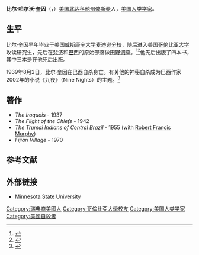 {{Infobox person
|name          = 比尔·哈尔沃·奎因
|image         = 
|image_size    = 
|caption       = 
|birth_name    = Buell Halvor Quain
|birth_date    = {{birth date|1912|5|31}}
|birth_place   = [[美国|美国]][[北达科他州|北达科他州]][[俾斯麦_(北达科他州)|俾斯麦]]
|death_date    = {{death date and age|1939|8|2|1912|5|31}}
|death_place   = [[巴西|巴西]]
|death_cause   = [[自杀|自杀]]
|nationality   = {{USA}}
|alma_mater    = [[威斯康辛大学麦迪逊分校|威斯康辛大学麦迪逊分校]]
[[哥伦比亚大学|哥伦比亚大学]]
|occupation    = [[人类学|人类学家]]
}}
'''比尔·哈尔沃·奎因'''（{{lang|en|Buell Halvor Quain}}，{{bd|1912年|5月31日|1939年|8月2日}}）[[美国|美国]][[北达科他州|北达科他州]][[俾斯麦_(北达科他州)|俾斯麦]]人，[[美国|美国]][[人类学|人类学家]]。

==生平==
比尔·奎因早年毕业于美国[[威斯康辛大学麦迪逊分校|威斯康辛大学麦迪逊分校]]，随后进入美国[[哥伦比亚大学|哥伦比亚大学]]攻读研究生，先后在[[斐济|斐济]]和[[巴西|巴西]]的原始部落做[[田野调查|田野调查]]。<ref>{{cite web|url=http://www.anthropologising.ca/fidji/admin.htm |title=The Effects of Limited Anthropological Theory on Problems of Fijian Administration |accessdate=2008-06-18 |date=2002-03-27 |author=Cyril Belshaw |publisher=Anthropologising.ca |deadurl=yes |archiveurl=https://web.archive.org/web/20080504033017/http://www.anthropologising.ca/fidji/admin.htm |archivedate=2008-05-04 }}</ref><ref>{{cite web|url=http://www.brazzil.com/p119jan03.htm|title=White Chief's Gone|accessdate=2008-06-18|date=2003-01-19|author=Elma Lia Nascimento|publisher=Brazzil.com|archive-date=2018-04-17|archive-url=https://web.archive.org/web/20180417023806/http://www.brazzil.com/p119jan03.htm|dead-url=no}}</ref>他先后出版了四本书，其中三本是在他死后出版。

1939年8月2日，比尔·奎因在巴西自杀身亡。有关他的神秘自杀成为巴西作家{{link-en|贝尔纳多·卡瓦略|Bernardo Carvalho|贝尔纳多·卡瓦略}}2002年的小说《九夜》（Nine Nights）的主题。<ref>{{cite web|url=http://www.metro.co.uk/metrolife/books/article.html?in_article_id=76617&in_page_id=28|title=Nine Nights|accessdate=2008-06-18|publisher=Metro.co.uk|archive-date=2007-11-25|archive-url=https://web.archive.org/web/20071125025053/http://www.metro.co.uk/metrolife/books/article.html?in_article_id=76617&in_page_id=28|dead-url=no}}</ref>

==著作==
*''The Iroquois'' - 1937
*''The Flight of the Chiefs'' - 1942
*''The Trumai Indians of Central Brazil'' - 1955 (with [[罗伯特·弗朗西斯·莫菲|Robert Francis Murphy]])
*''Fijian Village'' - 1970

==参考文献==
{{Reflist}}

==外部链接==
*[https://web.archive.org/web/20080430080759/http://www.mnsu.edu/emuseum/information/biography/pqrst/quain_bell.html Minnesota State University]

{{Anthrop-stub}}
{{Authority control}}
{{DEFAULTSORT:Quain, Buell}}
[[Category:瑞典裔美國人|Category:瑞典裔美國人]]
[[Category:哥倫比亞大學校友|Category:哥倫比亞大學校友]]
[[Category:美国人类学家|Category:美国人类学家]]
[[Category:美國自殺者|Category:美國自殺者]]